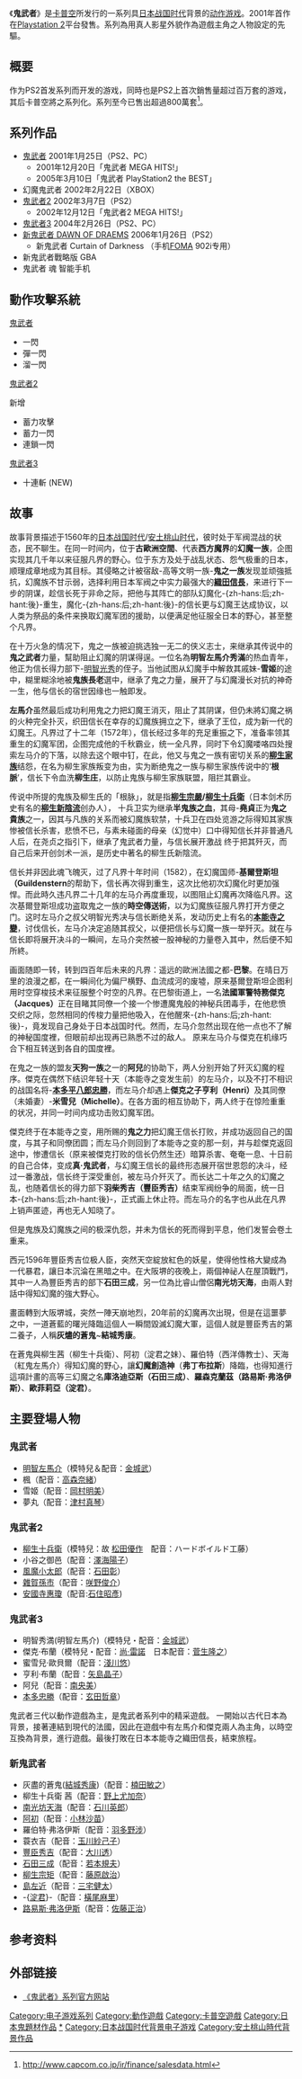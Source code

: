 {{refimprove|time=2018-01-07T06:27:48+00:00}}
{{Infobox VG series
| title                  = 鬼武者系列
| japanese               = 鬼武者
| english                = Onimusha
| english2               = 
| image                  = 
| caption                = 
| genre                  = [[動作遊戲|動作遊戲]]
| developer              = [[卡普空|卡普空]]
| publisher              = 卡普空
| creator                = [[稻船敬二|稻船敬二]]
| writer                 = 
| artist                 = 
| composer               = 
| platforms              = [[Playstation_2|Playstation 2]]
| first release version  = [[鬼武者|鬼武者]]
| first release date     = 2001年1月25日
| latest release version = [[新鬼武者|新鬼武者]]
| latest release date    = 2006年1月26日
| spinoffs               = 
}}
《'''鬼武者'''》是[[卡普空|卡普空]]所发行的一系列具[[戰國時代_(日本)|日本战国时代]]背景的[[动作游戏|动作游戏]]。2001年首作在[[Playstation_2|Playstation 2]]平台發售。系列為用真人影星外貌作為遊戲主角之人物設定的先驅。

==概要==
作为PS2首发系列而开发的游戏，同時也是PS2上首次銷售量超过百万套的游戏，其后卡普空將之系列化。系列至今已售出超過800萬套<ref>http://www.capcom.co.jp/ir/finance/salesdata.html</ref>。

==系列作品==
*[[鬼武者|鬼武者]]  2001年1月25日（PS2、PC）
**2001年12月20日「鬼武者 MEGA HITS!」
**2005年3月10日「鬼武者 PlayStation2 the BEST」
*幻魔鬼武者  2002年2月22日（XBOX）
*[[鬼武者2|鬼武者2]]  2002年3月7日（PS2）
**2002年12月12日「鬼武者2 MEGA HITS!」
*[[鬼武者3|鬼武者3]]  2004年2月26日（PS2、PC）
*[[新鬼武者|新鬼武者 DAWN OF DRAEMS]]  2006年1月26日（PS2）
**新鬼武者 Curtain of Darkness （手机[[FOMA|FOMA]] 902i专用）
*新鬼武者戰略版 GBA
*鬼武者 魂 智能手机

==動作攻擊系統==
[[鬼武者|鬼武者]]
* 一閃
* 彈一閃
* 溜一閃

[[鬼武者2|鬼武者2]]

新增
* 蓄力攻擊 
* 蓄力一閃 
* 連鎖一閃 

[[鬼武者3|鬼武者3]]
* 十連斬 (NEW)

==故事==
故事背景描述于1560年的[[日本战国时代|日本战国时代]]/[[安土桃山时代|安土桃山时代]]，彼时处于军阀混战的状态，民不聊生。在同一时间内，位于'''古歐洲空間'''、代表'''西方魔界'''的'''幻魔一族'''，企图实现其几千年以来征服凡界的野心。位于东方及处于战乱状态、怨气极重的日本，顺理成章地成为其目标。其侵略之计被宿敌-高等文明一族-'''鬼之一族'''发现並顽強抵抗，幻魔族不甘示弱，选择利用日本军阀之中实力最强大的'''[[織田信長|織田信長]]'''，来进行下一步的阴谋，趁信长死于非命之际，把他与其阵亡的部队幻魔化-{zh-hans:后;zh-hant:後}-重生，魔化-{zh-hans:后;zh-hant:後}-的信长更与幻魔王达成协议，以人类为祭品的条件来换取幻魔军团的援助，以便满足他征服全日本的野心，甚至整个凡界。

在十万火急的情况下，鬼之一族被迫挑选独一无二的侠义志士，来继承其传说中的'''鬼之武者'''力量，幫助阻止幻魔的阴谋得逞。一位名為'''明智左馬介秀滿'''的热血青年，他正为信长得力部下-[[明智光秀|明智光秀]]的侄子。当他試图从幻魔手中解救其戚妹-'''雪姬'''的途中，糊里糊涂地被'''鬼族長老'''選中，继承了鬼之力量，展开了与幻魔漫长对抗的神奇一生，他与信长的宿世因缘也一触即发。

'''左馬介'''虽然最后成功利用鬼之力把幻魔王消灭，阻止了其阴谋，但仍未將幻魔之祸的火种完全扑灭，织田信长在幸存的幻魔族拥立之下，继承了王位，成为新一代的幻魔王。凡界过了十二年（1572年），信长经过多年的充足重振之下，准备率领其重生的幻魔军团，企图完成他的千秋霸业，统一全凡界，同时下令幻魔喽咯四处搜索左马介的下落，以除去这个眼中钉，在此，他又与鬼之一族有密切关系的'''[[柳生家族|柳生家族]]'''结怨，在名为柳生家族叛变为由，实为断绝鬼之一族与柳生家族传说中的‘'''根脈'''’，信长下令血洗'''柳生庄'''，以防止鬼族与柳生家族联盟，阻拦其霸业。

传说中所提的鬼族及柳生氏的「根脉」，就是指'''[[柳生宗嚴|柳生宗嚴]]/[[柳生十兵衛|柳生十兵衛]]'''（日本剑术历史有名的'''[[柳生新陰流|柳生新陰流]]'''创办人）， 十兵卫实为继承'''半鬼族之血'''，其母-'''堯貞'''正为'''鬼之貴族'''之一，因其与凡族的关系而被幻魔族软禁，十兵卫在四处览游之际得知其家族惨被信长杀害，悲愤不已，与素未碰面的母亲（幻觉中）口中得知信长并非普通凡人后，在尧贞之指引下，继承了鬼武者力量，与信长展开激战 终于把其歼灭，而自己后来开创剑术一派，是历史中著名的柳生氏新陰流。

信长并非因此魂飞魄灭，过了凡界十年时间（1582），在幻魔国师-'''基爾登斯坦（Guildenstern'''的帮助下，信长再次得到重生，这次比他初次幻魔化时更加强悍。而此時久违凡界二十几年的左马介再度重现，以图阻止幻魔再次降临凡界。这次基爾登斯坦成功盗取鬼之一族的'''時空傳送術'''，以为幻魔族征服凡界打开方便之门。这时左马介之叔父明智光秀决与信长断绝关系，发动历史上有名的'''[[本能寺之變|本能寺之變]]'''，讨伐信长，左马介决定追随其叔父，以便把信长与幻魔一族一举歼灭。就在与信长即将展开决斗的一瞬间，左马介突然被一股神秘的力量卷入其中，然后便不知所終。

画面随即一转，转到四百年后未来的凡界：遥远的歐洲法國之都-'''巴黎'''。在晴日万里的浪漫之都，在一瞬间化为偏尸横野、血流成河的废墟，原来基爾登斯坦企图利用时空穿梭技术来征服整个时空的凡界。在巴黎街道上，一名'''法國軍警特務傑克（Jacques）'''正在目睹其同僚一个接一个惨遭魔鬼般的神秘兵团毒手，在他悲愤交织之际，忽然相同的传梭力量把他吸入，在他醒來-{zh-hans:后;zh-hant:後}-，竟发现自己身处于日本战国时代。然而，左马介忽然出现在他一点也不了解的神秘国度裡，但眼前却出现再已熟悉不过的敌人。 原来左马介与傑克在机缘巧合下相互转送到各自的国度裡。

在鬼之一族的盟友'''天狗一族'''之一的'''阿兒'''的协助下，两人分别开始了歼灭幻魔的程序。傑克在偶然下结识年轻十天（本能寺之变发生前）的左马介，以及不打不相识的战国名将-'''[[本多平八郎忠勝|本多平八郎忠勝]]'''，而左马介却遇上'''傑克之子亨利（Henri）'''及其同僚（未婚妻）-'''米雪兒（Michelle）'''。在各方面的相互协助下，两人终于在惊险重重的状况，并同一时间内成功击败幻魔军团。

傑克终于在本能寺之变，用所赐的'''鬼之力'''把幻魔王信长打败，并成功返回自己的国度，与其子和同僚团圆；而左马介则回到了本能寺之变的那一刻，并与趁傑克返回途中，惨遭信长（原来被傑克打败的信长仍然生还）暗算杀害、奄奄一息、十日前的自己合体，变成'''真‧鬼武者'''，与幻魔王信长的最终形态展开宿世恩怨的决斗，经过一番激战，信长终于深受重创，被左马介歼灭了。而长达二十年之久的幻魔之乱，也随着信长的得力部下'''羽柴秀吉（豐臣秀吉）'''结束军阀纷争的局面，统一日本-{zh-hans:后;zh-hant:後}-，正式画上休止符。而左马介的名字也从此在凡界上销声匿迹，再也无人知晓了。

但是鬼族及幻魔族之间的极深仇怨，并未为信长的死而得到平息，他们发誓会卷土重来。

西元1596年豐臣秀吉位极人臣，突然天空綻放紅色的妖星，使得他性格大變成為一代暴君，讓日本沉淪在黑暗之中。在大阪堺的夜晚上，兩個神祕人在屋頂戰鬥，其中一人為豐臣秀吉的部下'''石田三成'''，另一位為比睿山僧侶'''南光坊天海'''，由兩人對話中得知幻魔的強大野心。

畫面轉到大阪堺城，突然一陣天崩地烈，20年前的幻魔再次出現，但是在這噩夢之中，一道蒼藍的曙光降臨這個人一瞬間毀滅幻魔大軍，這個人就是豐臣秀吉的第二養子，人稱'''灰燼的蒼鬼'''~'''結城秀康'''。

在蒼鬼與柳生茜（柳生十兵衛）、阿初（淀君之妹）、羅伯特（西洋傳教士）、天海（紅鬼左馬介）得知幻魔的野心，讓'''幻魔創造神'''（'''弗丁布拉斯'''）降臨，也得知進行這項計畫的高等三幻魔之名'''庫洛迪亞斯（石田三成）'''、'''羅森克蘭茲（路易斯·弗洛伊斯）'''、'''歐菲莉亞（淀君）'''。

==主要登場人物==
===鬼武者===
*[[明智秀満|明智左馬介]]（模特兒＆配音：[[金城武|金城武]]）
*楓（配音：[[高森奈緒|高森奈緒]]）
*雪姬（配音：[[岡村明美|岡村明美]]）
*夢丸（配音：[[津村真琴|津村真琴]]）

===鬼武者2===
*[[柳生宗嚴|柳生十兵衛]]（模特兒：故 [[松田優作|松田優作]]　配音：ハードボイルド工藤）
*小谷之御邑（配音：[[澤海陽子|澤海陽子]]）
*[[風魔小太郎|風魔小太郎]]（配音：[[石田彰|石田彰]]）
*[[雜賀孫市|雜賀孫市]]（配音：[[咲野俊介|咲野俊介]]）
*[[安國寺惠瓊|安國寺惠瓊]]（配音:[[石住昭彥|石住昭彥]])

===鬼武者3===
*明智秀満(明智左馬介)（模特兒・配音：[[金城武|金城武]]）
*傑克·布蘭（模特兒・配音：[[尚·雷諾|尚·雷諾]]　日本配音：[[菅生隆之|菅生隆之]]）
*蜜雪兒·歐貝爾（配音：[[淺川悠|淺川悠]]）
*亨利·布蘭（配音：[[矢島晶子|矢島晶子]]）
*阿兒（配音：[[南央美|南央美]]） 
*[[本多忠勝|本多忠勝]]（配音：[[玄田哲章|玄田哲章]]）

鬼武者三代以動作遊戲為主，是鬼武者系列中的精采遊戲。
一開始以古代日本為背景，接著連結到現代的法國，因此在遊戲中有左馬介和傑克兩人為主角，以時空互換為背景，進行遊戲。最後打敗在日本本能寺之織田信長，結束旅程。

===新鬼武者===
*灰盡的蒼鬼([[結城秀康|結城秀康]])（配音：[[楠田敏之|楠田敏之]]）
*柳生十兵衛 茜（配音：[[野上尤加奈|野上尤加奈]]）
*[[南光坊天海|南光坊天海]]（配音：[[石川英郎|石川英郎]]）
*[[常高院|阿初]]（配音：[[小林沙苗|小林沙苗]]）
*羅伯特·弗洛伊斯（配音：[[羽多野涉|羽多野涉]]）
*蓑衣吉（配音：[[玉川紗己子|玉川紗己子]]）
*[[豐臣秀吉|豐臣秀吉]]（配音：[[大川透|大川透]]）
*[[石田三成|石田三成]]（配音：[[若本規夫|若本規夫]]）
*[[柳生宗矩|柳生宗矩]]（配音：[[藤原啟治|藤原啟治]]）
*[[島左近|島左近]]（配音：[[三宅健太|三宅健太]]）
*-{[[淀君|淀君]]}-（配音：[[橫尾麻里|橫尾麻里]]）
*[[路易斯·弗洛伊斯|路易斯·弗洛伊斯]]（配音：[[佐藤正治|佐藤正治]]）

== 参考资料 ==
{{reflist}}

==外部链接==
*[http://www.capcom.co.jp/onimusha/ 《鬼武者》系列官方网站]

{{鬼武者}}
{{卡普空系列}}

{{DEFAULTSORT:Onimusha}}
[[Category:电子游戏系列|Category:电子游戏系列]]
[[Category:動作遊戲|Category:動作遊戲]]
[[Category:卡普空遊戲|Category:卡普空遊戲]]
[[Category:日本鬼題材作品|Category:日本鬼題材作品]]
[[Category:鬼武者系列|*]]
[[Category:日本战国时代背景电子游戏|Category:日本战国时代背景电子游戏]]
[[Category:安土桃山時代背景作品|Category:安土桃山時代背景作品]]